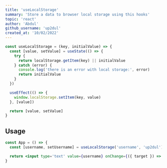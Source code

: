 ---
title: 'useLocalStorage'
summary: 'Store a data to browser local storage using this hooks'
topic: 'react'
author: 'Abdul'
github_username: 'up2dul'
created_at: '10/02/2022'
---

```js
const useLocalStorage = (key, initialValue) => {
  const [value, setValue] = useState(() => {
    try {
      return localStorage.getItem(key) || initialValue
    } catch (error) {
      console.log('there is an error with local storage:', error)
      return initialValue
    }
  })

  useEffect(() => {
    window.localStorage.setItem(key, value)
  }, [value])

  return [value, setValue]
}
```

## Usage

```jsx
const App = () => {
  const [username, setUsername] = useLocalStorage('username', 'up2dul')

  return <input type='text' value={username} onChange={({ target }) => setUsername(target.value)} />
}
```
